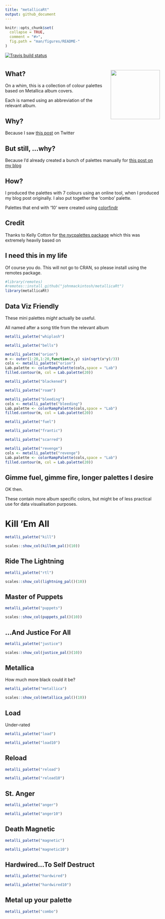 ```yaml
---
title: "metallicaRt"
output: github_document
---
```


```r
knitr::opts_chunk$set(
  collapse = TRUE,
  comment = "#>",
  fig.path = "man/figures/README-"
)
```

<!-- badges: start -->
  [![Travis build status](https://travis-ci.com/johnmackintosh/metallicaRt.svg?branch=master)](https://travis-ci.com/johnmackintosh/metallicaRt)
  <!-- badges: end -->

# <img src="man/figures/metallicart.jpg" width="160px" align="right"/> 


## What?

On a whim, this is a collection of colour palettes based on Metallica album covers.

Each is named using an abbreviation of the relevant album.

## Why?

Because I saw [this post](https://github.com/annahensch/R-tutorials/blob/master/ggplot-on-fire.md) on Twitter


## But still, ...why?

Because I'd already created a bunch of palettes manually for [this post on my blog](https://johnmackintosh.net/blog/2018-01-29-hardwired-for-tidy-text/)


## How?

I produced the palettes with 7 colours using an online tool, when I produced
my blog post originally. I also put together the 'combo' palette.

Palettes that end with '10' were created using [colorfindr](https://CRAN.R-project.org/package=colorfindr)


## Credit

Thanks to Kelly Cotton for [the nycpalettes package](https://github.com/kellycotton/nycpalettes) which this was extremely heavily based on


## I need this in my life

Of course you do. 
This will not go to CRAN, so please install using the remotes package.

```r
#library(remotes)
#remotes::install_github("johnmackintosh/metallicaRt")
library(metallicaRt)
```


## Data Viz Friendly

These mini palettes _might_ actually be useful. 

All named after a song title from the relevant album


```r
metalli_palette("whiplash")

```


```r
metalli_palette("bells")

```


```r
metalli_palette("orion")
m <- outer(1:20,1:20,function(x,y) sin(sqrt(x*y)/3))
cols <- metalli_palette("orion")
Lab.palette <- colorRampPalette(cols,space = "Lab")
filled.contour(m, col = Lab.palette(20))
```


```r
metalli_palette("blackened")

```



```r
metalli_palette("roam")
```



```r
metalli_palette("bleeding")
cols <- metalli_palette("bleeding")
Lab.palette <- colorRampPalette(cols,space = "Lab")
filled.contour(m, col = Lab.palette(20))
```



```r
metalli_palette("fuel")
```


```r
metalli_palette("frantic")
```


```r
metalli_palette("scarred")
```


```r
metalli_palette("revenge")
cols <- metalli_palette("revenge")
Lab.palette <- colorRampPalette(cols,space = "Lab")
filled.contour(m, col = Lab.palette(20))

```



## Gimme fuel, gimme fire, longer palettes I desire


OK then.   

These contain more album specific colors, but might be of less practical use 
for data visualisation purposes. 



# Kill 'Em All
```r
metalli_palette("kill")
```


```r
scales::show_col(killem_pal()(10))
```

## Ride  The Lightning

```r
metalli_palette("rtl")
```


```r
scales::show_col(lightning_pal()(10))
```


## Master of Puppets

```r
metalli_palette("puppets")
```

```r
scales::show_col(puppets_pal()(10))
```


## ...And Justice For All

```r
metalli_palette("justice")
```


```r
scales::show_col(justice_pal()(10))
```

## Metallica

How much more black could it be?

```r
metalli_palette("metallica")
```


```r
scales::show_col(metallica_pal()(10))
```


## Load
Under-rated

```r
metalli_palette("load")
```


```r
metalli_palette("load10")
```



## Reload

```r
metalli_palette("reload")
```


```r
metalli_palette("reload10")
```


## St. Anger

```r
metalli_palette("anger")
```


```r
metalli_palette("anger10")
```


## Death Magnetic


```r
metalli_palette("magnetic")
```


```r
metalli_palette("magnetic10")
```



## Hardwired...To Self Destruct

```r
metalli_palette("hardwired")
```


```r
metalli_palette("hardwired10")
```

## Metal up your palette

```r
metalli_palette("combo")
```

